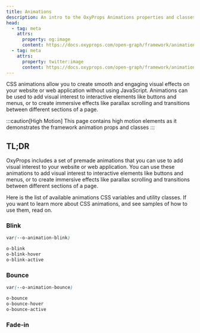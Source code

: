 ```yaml
---
title: Animations
description: An intro to the OxyProps Animations properties and classes syntax.
head:
  - tag: meta
    attrs:
      property: og:image
      content: https://docs.oxyprops.com/open-graph/framework/animations.png
  - tag: meta
    attrs:
      property: twitter:image
      content: https://docs.oxyprops.com/open-graph/framework/animations.png
---
```



CSS animations allow you to create smooth and engaging visual effects on your website or web application without using JavaScript. Animations can be used to add visual interest to interactive elements like buttons and menus, or to create immersive effects like parallax scrolling and transitions between different sections of a page.

:::caution[High Motion]
This page contains high motion elements as it demonstrates the framework animation props and classes
:::

## TL;DR

OxyProps includes a set of premade animations that you can use to add visual interest to your website or web application. You can use these animations to add visual interest to interactive elements like buttons and menus, or to create immersive effects like parallax scrolling and transitions between different sections of a page.

Here is the list of available animations CSS variables and utility classes. If you want to learn more about CSS animations, and see samples of how to use them, read on.

### Blink

<AnimationDemo name="blink" />

```css title="CSS Variable"
var(--o-animation-blink)
```

```html title="Utility Classes"
o-blink
o-blink-hover
o-blink-active
```

### Bounce

<AnimationDemo name="bounce" />

```css title="CSS Variable"
var(--o-animation-bounce)
```

```html title="Utility Classes"
o-bounce
o-bounce-hover
o-bounce-active
```

### Fade-in

<AnimationDemo name="fade-in" hidden />

```css title="CSS Variable"
var(--o-animation-fade-in)
```

```html title="Utility Class"
o-fade-in
o-fade-in-hover
o-fade-in-active
```

### Fade In Bloom

<AnimationDemo name="fade-in-bloom" hidden />

```css title="CSS Variable"
var(--o-animation-fade-in-bloom)
```

```html title="Utility Class"
o-fade-in-bloom
o-fade-in-bloom-hover
o-fade-in-bloom-active
```

### Fade Out

<AnimationDemo name="fade-out" />

```css title="CSS Variable"
var(--o-animation-fade-out)
```

```html title="Utility Class"
o-fade-out
o-fade-out-hover
o-fade-out-active
```

### Fade Out Bloom

<AnimationDemo name="fade-out-bloom" />

```css title="CSS Variable"
var(--o-animation-fade-out-bloom)
```

```html title="Utility Class"
o-fade-out-bloom
o-fade-out-bloom-hover
o-fade-out-bloom-active
```

### Float

<AnimationDemo name="float" />

```css title="CSS Variable"
var(--o-animation-float)
```

```html title="Utility Class"
o-float
o-float-hover
o-float-active
```

### Ping

<AnimationDemo name="ping" />

```css title="CSS Variable"
var(--o-animation-ping)
```

```html title="Utility Class"
o-ping
o-ping-hover
o-ping-active
```

### Pulse

<AnimationDemo name="pulse" />

```css title="CSS Variable"
var(--o-animation-pulse)
```

```html title="Utility Class"
o-pulse
o-pulse-hover
o-pulse-active
```

### Scale Down

<AnimationDemo name="scale-down" />

```css title="CSS Variable"
var(--o-animation-scale-down)
```

```html title="Utility Class"
o-scale-down
o-scale-down-hover
o-scale-down-active
```

### Scale Up

<AnimationDemo name="scale-up" />

```css title="CSS Variable"
var(--o-animation-scale-up)
```

```html title="Utility Class"
o-scale-up
o-scale-up-hover
o-scale-up-active
```

### Shake X

<AnimationDemo name="shake-x" />

```css title="CSS Variable"
var(--o-animation-shake-x)
```

```html title="Utility Class"
o-shake-x
o-shake-x-hover
o-shake-x-active
```

### Shake Y

<AnimationDemo name="shake-y" />

```css title="CSS Variable"
var(--o-animation-shake-y)
```

```html title="Utility Class"
o-shake-y
o-shake-y-hover
o-shake-y-active
```

### Slide In Down

<AnimationDemo name="slide-in-down" />

```css title="CSS Variable"
var(--o-animation-slide-in-down)
```

```html title="Utility Class"
o-slide-in-down
o-slide-in-down-hover
o-slide-in-down-active
```

### Slide In Left

<AnimationDemo name="slide-in-left" />

```css title="CSS Variable"
var(--o-animation-slide-in-left)
```

```html title="Utility Class"
o-slide-in-left
o-slide-in-left-hover
o-slide-in-left-active
```

### Slide In Right

<AnimationDemo name="slide-in-right" />

```css title="CSS Variable"
var(--o-animation-slide-in-right)
```

```html title="Utility Class"
o-slide-in-right
o-slide-in-right-hover
o-slide-in-right-active
```

### Slide In Up

<AnimationDemo name="slide-in-up" />

```css title="CSS Variable"
var(--o-animation-slide-in-up)
```

```html title="Utility Class"
o-slide-in-up
o-slide-in-up-hover
o-slide-in-up-active
```

### Slide Out Down

<AnimationDemo name="slide-out-down" />

```css title="CSS Variable"
var(--o-animation-slide-out-down)
```

```html title="Utility Class"
o-slide-out-down
o-slide-out-down-hover
o-slide-out-down-active
```

### Slide Out Left

<AnimationDemo name="slide-out-left" />

```css title="CSS Variable"
var(--o-animation-slide-out-left)
```

```html title="Utility Class"
o-slide-out-left
o-slide-out-left-hover
o-slide-out-left-active
```

### Slide Out Right

<AnimationDemo name="slide-out-right" />

```css title="CSS Variable"
var(--o-animation-slide-out-right)
```

```html title="Utility Class"
o-slide-out-right
o-slide-out-right-hover
o-slide-out-right-active
```

### Spin

<AnimationDemo name="spin" />

```css title="CSS Variable"
var(--o-animation-spin)
```

```html title="Utility Class"
o-spin
o-spin-hover
o-spin-active
```

## Introduction to CSS Animations

To create a CSS animation, we need to use the `@keyframes` rule to define the animation's keyframes (or stages) and the animation property to specify the animation's duration, timing, and other settings.

## Defining Keyframes

The `@keyframes` rule allows you to define a series of keyframes that specify how the animation should change over time. Each keyframe represents a specific point in the animation, and can include properties that define the element's style at that point.

Here's an example of a `@keyframes` rule that defines a simple animation that changes an element's opacity from 0 to 1 over a duration of 2 seconds:

```css title="Opacity animation"
@keyframes fade-in {
	0% {
		opacity: 0;
	}
	100% {
		opacity: 1;
	}
}
```

In this example, we've named the animation fade-in and defined two keyframes: 0% and 100%. The 0% keyframe sets the element's opacity to 0 at the beginning of the animation, while the 100% keyframe sets the opacity to 1 at the end of the animation.

## Applying Animations

Once you've defined your `@keyframes` rule, you can apply the animation to an element using the animation property. Here's an example of how to apply the fade-in animation we defined earlier to a `<div>` element:

```css title="Applying the animation"
div {
	animation: fade-in 2s;
}
```

In this example, we've set the animation property to `fade-in 2s`, which applies the `fade-in` animation we defined earlier and specifies a duration of 2 seconds.

## Animation Properties

In addition to the `@keyframes` rule and the animation property, there are a number of other CSS properties that can be used to customize the behavior and appearance of CSS animations. Here are a few examples:

- `animation-delay`: specifies a delay before the animation begins
- `animation-direction`: specifies whether the animation should play forwards, backwards, or alternate between forwards and backwards
- `animation-timing-function`: specifies the timing function used for the animation (e.g. linear, ease-in, ease-out, ease-in-out)
- `animation-iteration-count`: specifies the number of times the animation should repeat (e.g. infinite, 3)
- `animation-fill-mode`: specifies what styles should be applied to the element before and after the animation plays (e.g. forwards, backwards, both)

## Conclusion

CSS animations are a powerful tool for adding visual interest and interactivity to your website or web application. With the `@keyframes` rule and the animation property, you can create smooth, engaging effects without the need for JavaScript. So why not give it a try and see what you can create!

## Examples of available animations

